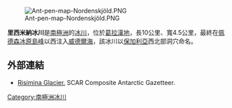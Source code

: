 [[Image:Ant-pen-map-Nordenskjöld.PNG|thumb]]

'''里西米納冰川'''是[[南極洲|南極洲]]的[[冰川|冰川]]，位於[[葛拉漢地|葛拉漢地]]，長10公里、寬4.5公里，最終在[[佩德森冰原島峰|佩德森冰原島峰]]以西注入[[威德爾海|威德爾海]]，該冰川以[[保加利亞|保加利亞]]西北部洞穴命名。

{{coord|64|53|40|S|61|00|00|W|display=title}}

==外部連結==
* [https://data.aad.gov.au/aadc/gaz/scar/display_name.cfm?gaz_id=137508 Risimina Glacier.] SCAR Composite Antarctic Gazetteer.

{{DEFAULTSORT:Risimina Glacier}}
[[Category:南極洲冰川|Category:南極洲冰川]]


{{NordenskjöldCoast-geo-stub}}